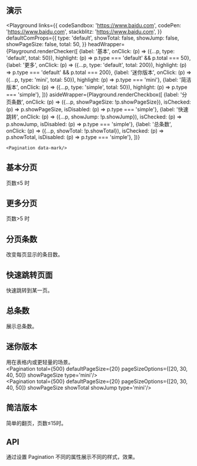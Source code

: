 
## 演示
<Playground
    links={{
        codeSandbox: 'https://www.baidu.com',
        codePen: 'https://www.baidu.com',
        stackblitz: 'https://www.baidu.com',
    }}
    defaultComProps={{
        type: 'default',
        showTotal: false,
        showJump: false,
        showPageSize: false,
        total: 50,
    }}
    headWrapper={Playground.renderChecker([
        {label: '基本', onClick: (p) => ({...p, type: 'default', total: 50}), highlight: (p) => p.type === 'default' && p.total === 50},
        {label: '更多', onClick: (p) => ({...p, type: 'default', total: 200}), highlight: (p) => p.type === 'default' && p.total === 200},
        {label: '迷你版本', onClick: (p) => ({...p, type: 'mini', total: 50}), highlight: (p) => p.type === 'mini'},
        {label: '简洁版本', onClick: (p) => ({...p, type: 'simple', total: 50}), highlight: (p) => p.type === 'simple'},
    ])}
    asideWrapper={Playground.renderCheckbox([
        {label: '分页条数', onClick: (p) => ({...p, showPageSize: !p.showPageSize}), isChecked: (p) => p.showPageSize, isDisabled: (p) => p.type === 'simple'},
        {label: '快速跳转', onClick: (p) => ({...p, showJump: !p.showJump}), isChecked: (p) => p.showJump, isDisabled: (p) => p.type === 'simple'},
        {label: '总条数', onClick: (p) => ({...p, showTotal: !p.showTotal}), isChecked: (p) => p.showTotal, isDisabled: (p) => p.type === 'simple'},
    ])}
>
    <Pagination data-mark/>
</Playground>

## 基本分页
页数≤5 时
<Playground>
  <Pagination total={50}/>
</Playground>

## 更多分页
页数>5 时
<Playground>
  <Pagination total={100}/>
</Playground>

## 分页条数
改变每页显示的条目数。
<Playground>
  <Pagination
    total={250}
    showPageSize
  />
</Playground>

## 快速跳转页面
快速跳转到某一页。
<Playground>
  <Pagination
    total={250}
    showPageSize
    showTotal
    showJump/>
</Playground>

## 总条数
展示总条数。
<Playground>
  <Pagination
    total={250}
    showPageSize
    showTotal/>
</Playground>

## 迷你版本
用在表格内或更轻量的场景。
<Playground>
  <Pagination
    total={50}
    type='mini'/>
  <br/>
  <Pagination
    total={500}
    defaultPageSize={20}
    pageSizeOptions={[20, 30, 40, 50]}
    showPageSize
    type='mini'/>
  <br/>
  <Pagination
    total={500}
    defaultPageSize={20}
    pageSizeOptions={[20, 30, 40, 50]}
    showPageSize
    showTotal
    showJump
    type='mini'/>
</Playground>

## 简洁版本
简单的翻页，页数≤15时。
<Playground>
  <Pagination total={100} defaultCurrent={1} defaultPageSize={10} type='simple'/>
</Playground>

## API
通过设置 Pagination 不同的属性展示不同的样式，效果。
<Props of={Pagination} />
